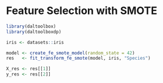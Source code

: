 # Feature Selection with SMOTE
```r
library(daltoolbox)
library(daltoolboxdp)
```

```r
iris <- datasets::iris
```
```r


model <- create_fe_smote_model(random_state = 42)
res   <- fit_transform_fe_smote(model, iris, "Species")

X_res <- res[[1]]
y_res <- res[[2]]
```
